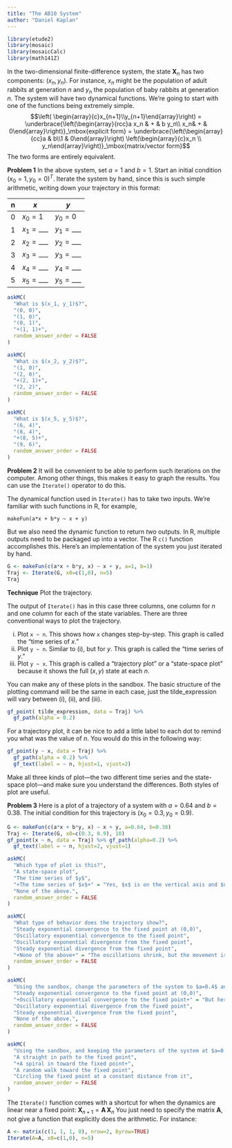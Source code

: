 ```yaml
---
title: "The AB10 System"
author: "Daniel Kaplan"
---
```


```r
library(etude2)
library(mosaic)
library(mosaicCalc)
library(math141Z)
```

<!--
We've examined the behavior of the dynamics of $\xi_{t+1} = g(\xi_t)$ near a fixed point $\xi^\star$. Our strategy was:

1. Define a new variable $x$ whose zero value is centered on the fixed point: $x = \xi - \xi^\star$.
2. Near the fixed point, approximate $g()$ as a straight-line function: $x_{n+1} = \alpha x_n + \beta$. But noticing thaat $x=0$ is a fixed point, we can simplify this to $x_{n+1} = \alpha x_n$. Calculating the numerical value of $\alpha$ is easy; it's $\partial_\xi\, g(\xi^\star)$
3. Look for different behaviors for the trajectory for different values of $\alpha$. We found only four such behaviors.

```rr
plotfun <- function(slope, label) {
  F <- makeFun(a*x ~ x, a=slope)
  T1 <- Iterate(F, x0=2, n=10)
  gf_point(x ~ n, data = T1) %>%
    gf_line(alpha = 0.2) %>%
    gf_labs(title = label, x="n", y="x_n") %>%
    gf_lims(y = c(-5.5, 5.5))
}
plotfun(1.1, "Steady exponential growth")
plotfun(0.8, "Steady exponential decay")
plotfun(-0.8, "Oscillating exponential decay")
plotfun(-1.1, "Oscillating exponential growth")
```

-->

In the two-dimensional finite-difference system, the state ${\mathbf X}_n$ has two components: $(x_n, y_n)$. For instance, $x_n$ might be the population of adult rabbits at generation $n$ and $y_n$ the population of baby rabbits at generation $n$.  The system will have two dynamical functions. We're going to start with one of the functions being extremely simple.
$$\left( \begin{array}{c}x_{n+1}\\y_{n+1}\end{array}\right) = \underbrace{\left(\begin{array}{rcc}a x_n & + & b y_n\\ x_n& + & 0\end{array}\right)}_\mbox{explicit form} = \underbrace{\left(\begin{array}{cc}a & b\\1 & 0\end{array}\right) 
\left(\begin{array}{c}x_n \\ y_n\end{array}\right)}_\mbox{matrix/vector form}$$
The two forms are entirely equivalent. 

**Problem 1** In the above system, set $a=1$ and $b=1$. Start an initial condition $(x_0=1, y_0 = 0)^T$. Iterate the system by hand, since this is such simple arithmetic, writing down your trajectory in this format:

n | $x$ | $y$
--|-----|-----
0 | $x_0 = 1$ | $y_0 = 0$
1 | $x_1 = \_\_\_$ | $y_1 = \_\_\_$
2 | $x_2 = \_\_\_$ | $y_2 = \_\_\_$
3 | $x_3 = \_\_\_$ | $y_3 = \_\_\_$
4 | $x_4 = \_\_\_$ | $y_4 = \_\_\_$
5 | $x_5 = \_\_\_$ | $y_5 = \_\_\_$

```r
askMC(
  "What is $(x_1, y_1)$?",
  "(0, 0)",
  "(1, 0)",
  "(0, 1)",
  "+(1, 1)+",
  random_answer_order = FALSE
)
```

```r
askMC(
  "What is $(x_2, y_2)$?",
  "(1, 0)",
  "(2, 0)",
  "+(2, 1)+",
  "(2, 2)",
  random_answer_order = FALSE
)
```

```r
askMC(
  "What is $(x_5, y_5)$?",
  "(6, 4)",
  "(8, 4)",
  "+(8, 5)+",
  "(9, 6)",
  random_answer_order = FALSE
)
```

**Problem 2** It will be convenient to be able to perform such iterations on the computer. Among other things, this makes it easy to graph the results. You can use the `Iterate()` operator to do this. 

The dynamical function used in `Iterate()` has to take two inputs. We're familiar with such functions in R, for example, 

`makeFun(a*x + b*y ~ x + y)`

But we also need the dynamic function to return *two* outputs. In R, multiple outputs need to be packaged up into a vector. The R `c()` function accomplishes this. Here's an implementation of the system you just iterated by hand.

```r
G <- makeFun(c(a*x + b*y, x) ~ x + y, a=1, b=1)
Traj <- Iterate(G, x0=c(1,0), n=5)
Traj

```


**Technique** Plot the trajectory.

The output of `Iterate()` has in this case three columns, one column for $n$ and one column for each of the state variables. There are three conventional ways to plot the trajectory.

i. Plot `x ~ n`. This shows how `x` changes step-by-step. This graph is called the "time series of $x$."
ii. Plot `y ~ n`. Similar to (i), but for $y$. This graph is called the "time series of $y$."
iii. Plot `y ~ x`.  This graph is called a "trajectory plot" or a "state-space plot" because it shows the full $(x,y)$ state at each $n$. 

You can make any of these plots in the sandbox. The basic structure of the plotting command will be the same in each case, just the tilde_expression will vary between (i), (ii), and (iii).

```r
gf_point( tilde_expression, data = Traj) %>%
  gf_path(alpha = 0.2)
```

For a trajectory plot, it can be nice to add a little label to each dot to remind you what was the value of $n$. You would do this in the following way:

```r
gf_point(y ~ x, data = Traj) %>%
  gf_path(alpha = 0.2) %>%
  gf_text(label = ~ n, hjust=1, vjust=2)
```

Make all three kinds of plot---the two different time series and the state-space plot---and make sure you understand the differences. Both styles of plot are useful.

**Problem 3** Here is a plot of a trajectory of a system with $a=0.64$ and $b=0.38$. The initial condition for this trajectory is $(x_0 = 0.3, y_0 = 0.9)$. 

```r
G <- makeFun(c(a*x + b*y, x) ~ x + y, a=0.64, b=0.38)
Traj <- Iterate(G, x0=c(0.3, 0.9), 10)
gf_point(x ~ n, data = Traj) %>% gf_path(alpha=0.2) %>%
  gf_text(label = ~ n, hjust=2, vjust=1)
```

```r
askMC(
  "Which type of plot is this?",
  "A state-space plot",
  "The time series of $y$",
  "+The time series of $x$+" = "Yes, $x$ is on the vertical axis and $n$ on the horizontal axis.",
  "None of the above.",
  random_answer_order = FALSE
)
```

```r
askMC(
  "What type of behavior does the trajectory show?",
  "Steady exponential convergence to the fixed point at (0,0)",
  "Oscillatory exponential convergence to the fixed point",
  "Oscillatory exponential divergence from the fixed point",
  "Steady exponential divergence from the fixed point",
  "+None of the above+" = "The oscillations shrink, but the movement is **away** from the fixed point.",
  random_answer_order = FALSE
)
```

```r
askMC(
  "Using the sandbox, change the parameters of the system to $a=0.4$ and $b=-0.28$. What kind of behavior does the time series of $x$ show?",
  "Steady exponential convergence to the fixed point at (0,0)",
  "+Oscillatory exponential convergence to the fixed point+" = "But here the oscillation has a longer period than we have seen before.",
  "Oscillatory exponential divergence from the fixed point",
  "Steady exponential divergence from the fixed point",
  "None of the above.",
  random_answer_order = FALSE
)
```

```r
askMC(
  "Using the sandbox, and keeping the parameters of the system at $a=0.4$ and $b=-0.28$, make a state-space plot of the trajectory. What's the pattern seen in the state-space plot?",
  "A straight in path to the fixed point",
  "+A spiral in toward the fixed point+",
  "A random walk toward the fixed point",
  "Circling the fixed point at a constant distance from it",
  random_answer_order = FALSE
)
```

The `Iterate()` function comes with a shortcut for when the dynamics are linear near a fixed point: ${\mathbf X}_{n+1} = {\mathbf A}\, {\mathbf X}_n$ You just need to specify the matrix ${\mathbf A}$, not give a function that explicitly does the arithmetic. For instance:

```r
A <- matrix(c(1, 1, 1, 0), nrow=2, byrow=TRUE)
Iterate(A=A, x0=c(1,0), n=5)
```

